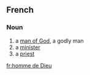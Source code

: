 ==French==

===Noun===
{{fr-noun|m|head=[[homme]] [[de]] [[Dieu]]|pl=hommes de Dieu}}

# a [[man of God]], a godly man
# a [[minister]]
# a [[priest]]

[[fr:homme de Dieu]]